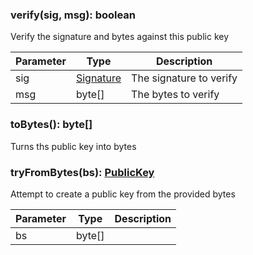 

### verify(sig, msg): boolean

Verify the signature and bytes against this public key

| Parameter       | Type |  Description |
| --------------- | -------- | -------- |
| sig | [Signature](#signature) |  The signature to verify |
| msg | byte[] |  The bytes to verify |

### toBytes(): byte[]

Turns ths public key into bytes

### tryFromBytes(bs): [PublicKey](#publickey)

Attempt to create a public key from the provided bytes

| Parameter       | Type |  Description |
| --------------- | -------- | -------- |
| bs | byte[] |   |
